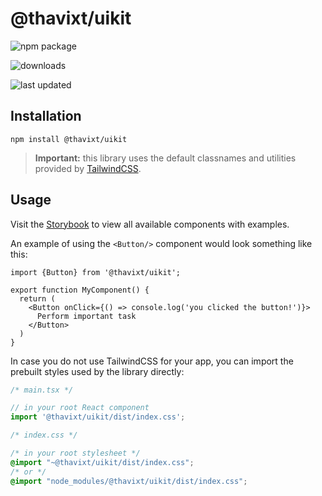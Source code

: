 # @thavixt/uikit

![npm package](https://img.shields.io/npm/v/@thavixt/uikit)

![downloads](https://img.shields.io/npm/dm/@thavixt/uikit)

![last updated](https://img.shields.io/npm/last-update/@thavixt/uikit)
 
## Installation

```shell
npm install @thavixt/uikit
```

> **Important:** this library uses the default classnames and utilities provided by [TailwindCSS](https://tailwindcss.com/).

## Usage

Visit the [Storybook](https://thavixt-uikit.komlosidev.net/) to view all available components with examples.

An example of using the `<Button/>` component would look something like this:

```tsx
import {Button} from '@thavixt/uikit';

export function MyComponent() {
  return (
    <Button onClick={() => console.log('you clicked the button!')}>
      Perform important task
    </Button>
  )
}
```

In case you do not use TailwindCSS for your app, you can import the prebuilt styles used by the library directly:

```ts
/* main.tsx */

// in your root React component
import '@thavixt/uikit/dist/index.css';
```

```css
/* index.css */

/* in your root stylesheet */
@import "~@thavixt/uikit/dist/index.css";
/* or */
@import "node_modules/@thavixt/uikit/dist/index.css";
```